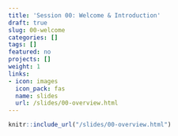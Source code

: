 ```yaml
---
title: 'Session 00: Welcome & Introduction'
draft: true
slug: 00-welcome
categories: []
tags: []
featured: no
projects: []
weight: 1
links:
- icon: images
  icon_pack: fas
  name: slides
  url: /slides/00-overview.html
---
```



```r
knitr::include_url("/slides/00-overview.html")
```

